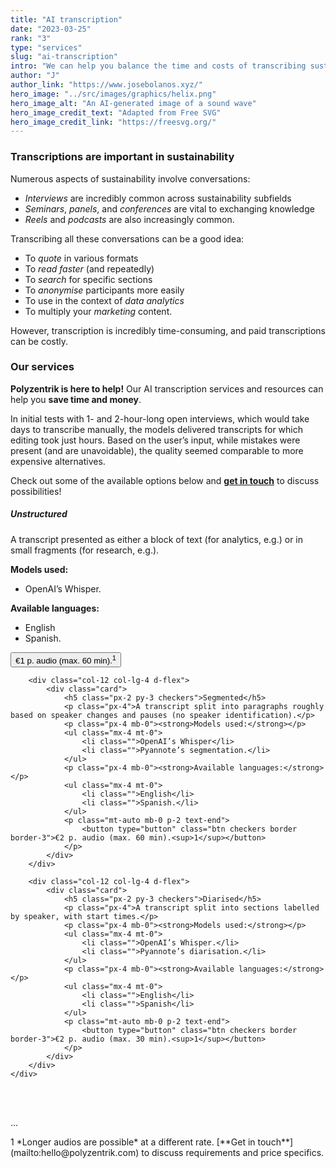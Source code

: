 ```yaml
---
title: "AI transcription"
date: "2023-03-25"
rank: "3"
type: "services"
slug: "ai-transcription"
intro: "We can help you balance the time and costs of transcribing sustainability conversations, which are often long and therefore costly to transcribe."
author: "J"
author_link: "https://www.josebolanos.xyz/"
hero_image: "../src/images/graphics/helix.png"
hero_image_alt: "An AI-generated image of a sound wave"
hero_image_credit_text: "Adapted from Free SVG"
hero_image_credit_link: "https://freesvg.org/"
---
```


### Transcriptions are important in sustainability 
Numerous aspects of sustainability involve conversations:
* *Interviews* are incredibly common across sustainability subfields
* *Seminars*, *panels*, and *conferences* are vital to exchanging knowledge
* *Reels* and *podcasts* are also increasingly common.

Transcribing all these conversations can be a good idea: 
* To *quote* in various formats
* To *read faster* (and repeatedly)
* To *search* for specific sections
* To *anonymise* participants more easily
* To use in the context of *data analytics*
* To multiply your *marketing* content.

However, transcription is incredibly time-consuming, and paid transcriptions can be costly. 

### Our services
**Polyzentrik is here to help!** Our AI transcription services and resources can help you **save time and money**. 

In initial tests with 1- and 2-hour-long open interviews, which would take days to transcribe manually, the models delivered transcripts for which editing took just hours. Based on the user’s input, while mistakes were present (and are unavoidable), the quality seemed comparable to more expensive alternatives.

Check out some of the available options below and [**get in touch**](mailto:hello@polyzentrik.com) to discuss possibilities!

<div class="container mb-4">
    <div class="row">
        <div class="col-12 col-lg-4 d-flex">
            <div class="card d-flex">
                <h5 class="px-2 py-3 checkers">Unstructured</h5>
                <p class="px-4">A transcript presented as either a block of text (for analytics, e.g.) or in small fragments (for research, e.g.).</p>
                <p class="px-4 mb-0"><strong>Models used:</strong></p>
                <ul class="mx-4 mt-0">
                    <li class="">OpenAI’s Whisper.</li>
                </ul>
                <p class="px-4 mb-0"><strong>Available languages:</strong></p>
                <ul class="mx-4 mt-0">
                    <li class="">English</li>
                    <li class="">Spanish.</li>
                </ul>
                <p class="mt-auto mb-0 p-2 text-end">
                    <button type="button" class="btn checkers border border-3">€1 p. audio (max. 60 min).<sup>1</sup></button>
                </p>
            </div>
        </div>

        <div class="col-12 col-lg-4 d-flex">
            <div class="card">
                <h5 class="px-2 py-3 checkers">Segmented</h5>
                <p class="px-4">A transcript split into paragraphs roughly based on speaker changes and pauses (no speaker identification).</p>
                <p class="px-4 mb-0"><strong>Models used:</strong></p>
                <ul class="mx-4 mt-0">
                    <li class="">OpenAI’s Whisper</li>
                    <li class="">Pyannote’s segmentation.</li>
                </ul>
                <p class="px-4 mb-0"><strong>Available languages:</strong></p>
                <ul class="mx-4 mt-0">
                    <li class="">English</li>
                    <li class="">Spanish.</li>
                </ul>
                <p class="mt-auto mb-0 p-2 text-end">
                    <button type="button" class="btn checkers border border-3">€2 p. audio (max. 60 min).<sup>1</sup></button>
                </p>
            </div>
        </div>

        <div class="col-12 col-lg-4 d-flex">
            <div class="card">
                <h5 class="px-2 py-3 checkers">Diarised</h5>
                <p class="px-4">A transcript split into sections labelled by speaker, with start times.</p>
                <p class="px-4 mb-0"><strong>Models used:</strong></p>
                <ul class="mx-4 mt-0">
                    <li class="">OpenAI’s Whisper.</li>
                    <li class="">Pyannote’s diarisation.</li>
                </ul>
                <p class="px-4 mb-0"><strong>Available languages:</strong></p>
                <ul class="mx-4 mt-0">
                    <li class="">English</li>
                    <li class="">Spanish</li>
                </ul>
                <p class="mt-auto mb-0 p-2 text-end">
                    <button type="button" class="btn checkers border border-3">€2 p. audio (max. 30 min).<sup>1</sup></button>
                </p>
            </div>
        </div>
    </div>
</div>

<br />
<br />
<p className="footnote">...</p>
<p className="footnote">1 *Longer audios are possible* at a different rate. [**Get in touch**](mailto:hello@polyzentrik.com) to discuss requirements and price specifics.</p>